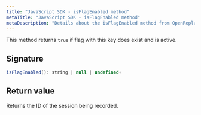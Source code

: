 ```yaml
---
title: "JavaScript SDK - isFlagEnabled method"
metaTitle: "JavaScript SDK - isFlagEnabled method"
metaDescription: "Details about the isFlagEnabled method from OpenReplay's SDK"
---
```


This method returns `true` if flag with this key does exist and is active.

## Signature

```js
isFlagEnabled(): string | null | undefined+
```

## Return value

Returns the ID of the session being recorded.